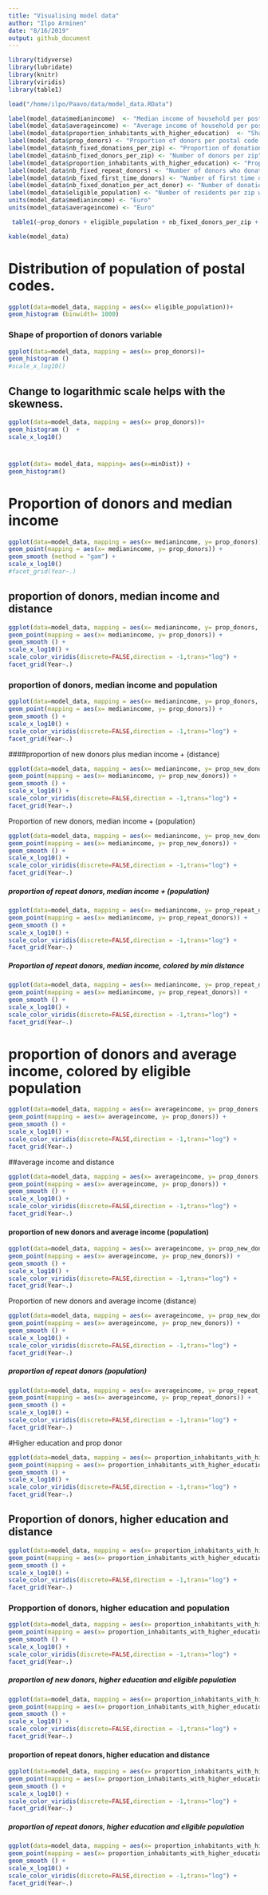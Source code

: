 ```yaml
---
title: "Visualising model data"
author: "Ilpo Arminen"
date: "8/16/2019"
output: github_document
---
```


```r
library(tidyverse)
library(lubridate)
library(knitr)
library(viridis)
library(table1)
```

```r
load("/home/ilpo/Paavo/data/model_data.RData")
```


```r

label(model_data$medianincome)  <- "Median income of household per postal code"
label(model_data$averageincome) <- "Average income of household per postal code"
label(model_data$proportion_inhabitants_with_higher_education)  <- "Share of inhabitants with higher education per postal code"
label(model_data$prop_donors) <- "Proportion of donors per postal code "
label(model_data$nb_fixed_donations_per_zip) <- "Proportion of donations per postal code"
label(model_data$nb_fixed_donors_per_zip) <- "Number of donors per zip"
label(model_data$proportion_inhabitants_with_higher_education) <- "Proportion_inhabitants_with_higher_education"
label(model_data$nb_fixed_repeat_donors) <- "Number of donors who donated more than once per zip"
label(model_data$nb_fixed_first_time_donors) <- "Number of first time donors per zip"
label(model_data$nb_fixed_donation_per_act_donor) <- "Number of donations divided by numbers of donor per zip"
label(model_data$eligible_population) <- "Number of residents per zip who is suitable for donating blood"
units(model_data$medianincome) <- "Euro"
units(model_data$averageincome) <- "Euro" 

 table1(~prop_donors + eligible_population + nb_fixed_donors_per_zip + nb_fixed_donations_per_zip + nb_fixed_donors_per_zip + medianincome + averageincome + proportion_inhabitants_with_higher_education + proportion_inhabitants_with_higher_education + prop_repeat_donors + prop_new_donors + prop_donors + nb_fixed_donation_per_act_donor,data = model_data, overall = "Total", topclass="Rtable1-grid Rtable1-center")


```
```r
kable(model_data)
```

# Distribution of population of postal codes. 
```r
ggplot(data=model_data, mapping = aes(x= eligible_population))+
geom_histogram (binwidth= 1000)
```
### Shape of proportion of donors variable
```r
ggplot(data=model_data, mapping = aes(x= prop_donors))+
geom_histogram ()  
#scale_x_log10()
```
##  Change to logarithmic scale  helps  with the skewness.

```r
ggplot(data=model_data, mapping = aes(x= prop_donors))+
geom_histogram ()  +
scale_x_log10()
```
#
```r
ggplot(data= model_data, mapping= aes(x=minDist)) + 
geom_histogram()
```



#  Proportion of donors and median income
```r
ggplot(data=model_data, mapping = aes(x= medianincome, y= prop_donors))+
geom_point(mapping = aes(x= medianincome, y= prop_donors)) +
geom_smooth (method = "gam") + 
scale_x_log10() 
#facet_grid(Year~.)
```




## proportion of donors, median income and distance
```r
ggplot(data=model_data, mapping = aes(x= medianincome, y= prop_donors, color= minDist))+
geom_point(mapping = aes(x= medianincome, y= prop_donors)) +
geom_smooth () + 
scale_x_log10() +
scale_color_viridis(discrete=FALSE,direction = -1,trans="log") +
facet_grid(Year~.)

```

###  proportion of donors, median income and population
```r
ggplot(data=model_data, mapping = aes(x= medianincome, y= prop_donors, color= eligible_population))+
geom_point(mapping = aes(x= medianincome, y= prop_donors)) +
geom_smooth () + 
scale_x_log10() +
scale_color_viridis(discrete=FALSE,direction = -1,trans="log") + 
facet_grid(Year~.)


```
####proportion of new donors plus median income +  (distance)


```r
ggplot(data=model_data, mapping = aes(x= medianincome, y= prop_new_donors, color= minDist))+
geom_point(mapping = aes(x= medianincome, y= prop_new_donors)) +
geom_smooth () + 
scale_x_log10() +
scale_color_viridis(discrete=FALSE,direction = -1,trans="log") + 
facet_grid(Year~.)

```
Proportion of  new donors, median income + (population)

```r
ggplot(data=model_data, mapping = aes(x= medianincome, y= prop_new_donors, color= eligible_population))+
geom_point(mapping = aes(x= medianincome, y= prop_new_donors)) +
geom_smooth () + 
scale_x_log10() +
scale_color_viridis(discrete=FALSE,direction = -1,trans="log") + 
facet_grid(Year~.)
```

##### proportion of  repeat donors, median income + (population)
```r
ggplot(data=model_data, mapping = aes(x= medianincome, y= prop_repeat_donors, color= eligible_population))+
geom_point(mapping = aes(x= medianincome, y= prop_repeat_donors)) +
geom_smooth () + 
scale_x_log10() +
scale_color_viridis(discrete=FALSE,direction = -1,trans="log") + 
facet_grid(Year~.)
```


##### Proportion of repeat donors, median income, colored by min distance
```r
ggplot(data=model_data, mapping = aes(x= medianincome, y= prop_repeat_donors, color= eligible_population))+
geom_point(mapping = aes(x= medianincome, y= prop_repeat_donors)) +
geom_smooth () + 
scale_x_log10() +
scale_color_viridis(discrete=FALSE,direction = -1,trans="log") + 
facet_grid(Year~.)
```

# proportion of donors and average income, colored by eligible population
```r
ggplot(data=model_data, mapping = aes(x= averageincome, y= prop_donors, color= eligible_population))+
geom_point(mapping = aes(x= averageincome, y= prop_donors)) +
geom_smooth () + 
scale_x_log10() +
scale_color_viridis(discrete=FALSE,direction = -1,trans="log") + 
facet_grid(Year~.)
```

##average income and distance 
```r
ggplot(data=model_data, mapping = aes(x= averageincome, y= prop_donors, color= minDist))+
geom_point(mapping = aes(x= averageincome, y= prop_donors)) +
geom_smooth () + 
scale_x_log10() +
scale_color_viridis(discrete=FALSE,direction = -1,trans="log") + 
facet_grid(Year~.)
```

####  proportion of new donors and average income (population)
```r
ggplot(data=model_data, mapping = aes(x= averageincome, y= prop_new_donors, color= eligible_population))+
geom_point(mapping = aes(x= averageincome, y= prop_new_donors)) +
geom_smooth () + 
scale_x_log10() +
scale_color_viridis(discrete=FALSE,direction = -1,trans="log") + 
facet_grid(Year~.)
```

Proportion of new donors  and average income (distance)
```r
ggplot(data=model_data, mapping = aes(x= averageincome, y= prop_new_donors, color= minDist))+
geom_point(mapping = aes(x= averageincome, y= prop_new_donors)) +
geom_smooth () + 
scale_x_log10() +
scale_color_viridis(discrete=FALSE,direction = -1,trans="log") + 
facet_grid(Year~.)
```



#####  proportion of repeat donors (population)
```r
ggplot(data=model_data, mapping = aes(x= averageincome, y= prop_repeat_donors, color= minDist))+
geom_point(mapping = aes(x= averageincome, y= prop_repeat_donors)) +
geom_smooth () + 
scale_x_log10() +
scale_color_viridis(discrete=FALSE,direction = -1,trans="log") + 
facet_grid(Year~.)
```

#Higher education and prop donor
```r
ggplot(data=model_data, mapping = aes(x= proportion_inhabitants_with_higher_education, y= prop_donors))+
geom_point(mapping = aes(x= proportion_inhabitants_with_higher_education,, y= prop_donors)) +
geom_smooth () + 
scale_x_log10() +
scale_color_viridis(discrete=FALSE,direction = -1,trans="log") + 
facet_grid(Year~.)
```

## Proportion of donors, higher education and distance
```r
ggplot(data=model_data, mapping = aes(x= proportion_inhabitants_with_higher_education, y= prop_donors, color= minDist))+
geom_point(mapping = aes(x= proportion_inhabitants_with_higher_education,, y= prop_donors)) +
geom_smooth () + 
scale_x_log10() +
scale_color_viridis(discrete=FALSE,direction = -1,trans="log") + 
facet_grid(Year~.)
```

### Propportion of donors, higher education and population
```r
ggplot(data=model_data, mapping = aes(x= proportion_inhabitants_with_higher_education, y= prop_donors, color= eligible_population))+
geom_point(mapping = aes(x= proportion_inhabitants_with_higher_education,, y= prop_donors)) +
geom_smooth () + 
scale_x_log10() +
scale_color_viridis(discrete=FALSE,direction = -1,trans="log") + 
facet_grid(Year~.)
```


##### proportion of new donors, higher education and eligible population
```r
ggplot(data=model_data, mapping = aes(x= proportion_inhabitants_with_higher_education, y= prop_new_donors, color= eligible_population))+
geom_point(mapping = aes(x= proportion_inhabitants_with_higher_education,, y= prop_new_donors)) +
geom_smooth () + 
scale_x_log10() +
scale_color_viridis(discrete=FALSE,direction = -1,trans="log") + 
facet_grid(Year~.)
```

####  proportion of repeat donors, higher education and distance 
```r
ggplot(data=model_data, mapping = aes(x= proportion_inhabitants_with_higher_education, y= prop_repeat_donors, color=minDist))+
geom_point(mapping = aes(x= proportion_inhabitants_with_higher_education,, y= prop_repeat_donors)) +
geom_smooth () + 
scale_x_log10() +
scale_color_viridis(discrete=FALSE,direction = -1,trans="log") + 
facet_grid(Year~.)
```


#####  proportion of repeat donors, higher education and eligible population
```r
ggplot(data=model_data, mapping = aes(x= proportion_inhabitants_with_higher_education, y= prop_repeat_donors, color=eligible_population))+
geom_point(mapping = aes(x= proportion_inhabitants_with_higher_education,, y= prop_repeat_donors)) +
geom_smooth () + 
scale_x_log10() +
scale_color_viridis(discrete=FALSE,direction = -1,trans="log") + 
facet_grid(Year~.)
```





















